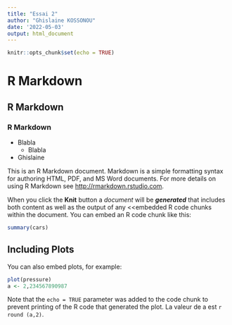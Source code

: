 ```yaml
---
title: "Essai 2"
author: "Ghislaine KOSSONOU"
date: '2022-05-03'
output: html_document
---
```


```r
knitr::opts_chunk$set(echo = TRUE)
```

# R Markdown
## R Markdown
### R Markdown
- Blabla
  - Blabla
- Ghislaine


This is an R Markdown document. Markdown is a simple formatting syntax for authoring HTML, PDF, and MS Word documents. For more details on using R Markdown see <http://rmarkdown.rstudio.com>.

When you click the **Knit** button a *document* will be ***generated*** that includes both content as well as the output of any <<embedded R code chunks within the document. You can embed an R code chunk like this:

```r
summary(cars)
```

## Including Plots

You can also embed plots, for example:

```r
plot(pressure)
a <- 2,234567890987
```

Note that the `echo = TRUE` parameter was added to the code chunk to prevent printing of the R code that generated the plot. La valeur de a est `r round (a,2)`. 
